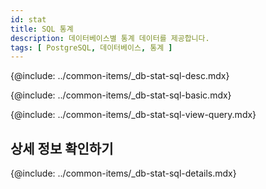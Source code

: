 ```yaml
---
id: stat
title: SQL 통계
description: 데이터베이스별 통계 데이터를 제공합니다.
tags: [ PostgreSQL, 데이터베이스, 통계 ]
---
```



<!-- SQL 통계-->
{@include: ../common-items/_db-stat-sql-desc.mdx}

<!-- SQL 통계 기본 사용 안내-->
{@include: ../common-items/_db-stat-sql-basic.mdx} 

<!-- 쿼리별 수행 추이, 자세히 보기-->
{@include: ../common-items/_db-stat-sql-view-query.mdx}  

## 상세 정보 확인하기

{@include: ../common-items/_db-stat-sql-details.mdx}